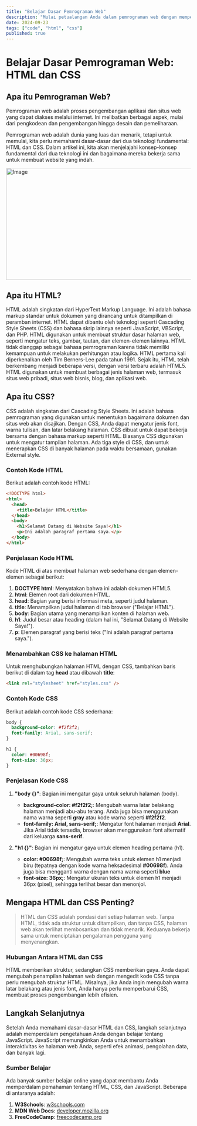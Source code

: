 ```yaml
---
title: "Belajar Dasar Pemrograman Web"
description: "Mulai petualangan Anda dalam pemrograman web dengan mempelajari dasar-dasar HTML dan CSS. Dalam artikel ini, kita akan menjelajahi konsep-konsep fundamental dari dua teknologi ini dan bagaimana mereka bekerja sama untuk membuat website yang indah."
date: 2024-09-23
tags: ["code", "html", "css"]
published: true
---
```


# Belajar Dasar Pemrograman Web: HTML dan CSS

## Apa itu Pemrograman Web?

Pemrograman web adalah proses pengembangan aplikasi dan situs web yang dapat diakses melalui internet. Ini melibatkan berbagai aspek, mulai dari pengkodean dan pengembangan hingga desain dan pemeliharaan.

Pemrograman web adalah dunia yang luas dan menarik, tetapi untuk memulai, kita perlu memahami dasar-dasar dari dua teknologi fundamental: HTML dan CSS. Dalam artikel ini, kita akan menjelajahi konsep-konsep fundamental dari dua teknologi ini dan bagaimana mereka bekerja sama untuk membuat website yang indah.

<Image src="/images/coding-1.jpg" width="718" height="304" alt="Image" sizes="100vw" />

## Apa itu HTML?

HTML adalah singkatan dari HyperText Markup Language. Ini adalah bahasa markup standar untuk dokumen yang dirancang untuk ditampilkan di peramban internet. HTML dapat dibantu oleh teknologi seperti Cascading Style Sheets (CSS) dan bahasa skrip lainnya seperti JavaScript, VBScript, dan PHP.
HTML digunakan untuk membuat struktur dasar halaman web, seperti mengatur teks, gambar, tautan, dan elemen-elemen lainnya. HTML tidak dianggap sebagai bahasa pemrograman karena tidak memiliki kemampuan untuk melakukan perhitungan atau logika.
HTML pertama kali diperkenalkan oleh Tim Berners-Lee pada tahun 1991. Sejak itu, HTML telah berkembang menjadi beberapa versi, dengan versi terbaru adalah HTML5.
HTML digunakan untuk membuat berbagai jenis halaman web, termasuk situs web pribadi, situs web bisnis, blog, dan aplikasi web.

## Apa itu CSS?

CSS adalah singkatan dari Cascading Style Sheets. Ini adalah bahasa pemrograman yang digunakan untuk menentukan bagaimana dokumen dan situs web akan disajikan. Dengan CSS, Anda dapat mengatur jenis font, warna tulisan, dan latar belakang halaman. CSS dibuat untuk dapat bekerja bersama dengan bahasa markup seperti HTML. Biasanya CSS digunakan untuk mengatur tampilan halaman. Ada tiga style di CSS, dan untuk menerapkan CSS di banyak halaman pada waktu bersamaan, gunakan External style.

### Contoh Kode HTML

Berikut adalah contoh kode HTML:

```html showLineNumbers title="index.html" caption="Ini adalah kode sederhana html"
<!DOCTYPE html>
<html>
  <head>
    <title>Belajar HTML</title>
  </head>
  <body>
    <h1>Selamat Datang di Website Saya!</h1>
    <p>Ini adalah paragraf pertama saya.</p>
  </body>
</html>
```

### Penjelasan Kode HTML

Kode HTML di atas membuat halaman web sederhana dengan elemen-elemen sebagai berikut:

1.  **DOCTYPE html**: Menyatakan bahwa ini adalah dokumen HTML5.
2.  **html**: Elemen root dari dokumen HTML.
3.  **head**: Bagian yang berisi informasi meta, seperti judul halaman.
4.  **title**: Menampilkan judul halaman di tab browser ("Belajar HTML").
5.  **body**: Bagian utama yang menampilkan konten di halaman web.
6.  **h1**: Judul besar atau heading (dalam hal ini, "Selamat Datang di Website Saya!").
7.  **p**: Elemen paragraf yang berisi teks ("Ini adalah paragraf pertama saya.").

### Menambahkan CSS ke halaman HTML

Untuk menghubungkan halaman HTML dengan CSS, tambahkan baris berikut di dalam tag **head** atau dibawah **title**:

```html showLineNumbers
<link rel="stylesheet" href="styles.css" />
```

### Contoh Kode CSS

Berikut adalah contoh kode CSS sederhana:

```css
body {
  background-color: #f2f2f2;
  font-family: Arial, sans-serif;
}

h1 {
  color: #00698f;
  font-size: 36px;
}
```

### Penjelasan Kode CSS

1.  **"body {}"**: Bagian ini mengatur gaya untuk seluruh halaman (body).

    - **background-color: #f2f2f2;**: Mengubah warna latar belakang halaman menjadi abu-abu terang. Anda juga bisa menggunakan nama warna seperti **gray** atau kode warna seperti **#f2f2f2**.
    - **font-family: Arial, sans-serif;**: Mengatur font halaman menjadi **Arial**. Jika Arial tidak tersedia, browser akan menggunakan font alternatif dari keluarga **sans-serif**.

2.  **"h1 {}"**: Bagian ini mengatur gaya untuk elemen heading pertama (h1).

    - **color: #00698f;**: Mengubah warna teks untuk elemen h1 menjadi biru (tepatnya dengan kode warna heksadesimal **#00698f**). Anda juga bisa mengganti warna dengan nama warna seperti **blue**
    - **font-size: 36px;**: Mengatur ukuran teks untuk elemen h1 menjadi 36px (pixel), sehingga terlihat besar dan menonjol.

## Mengapa HTML dan CSS Penting?

> HTML dan CSS adalah pondasi dari setiap halaman web. Tanpa HTML, tidak ada struktur untuk ditampilkan, dan tanpa CSS, halaman web akan terlihat membosankan dan tidak menarik. Keduanya bekerja sama untuk menciptakan pengalaman pengguna yang menyenangkan.

### Hubungan Antara HTML dan CSS

HTML memberikan struktur, sedangkan CSS memberikan gaya. Anda dapat mengubah penampilan halaman web dengan mengedit kode CSS tanpa perlu mengubah struktur HTML. Misalnya, jika Anda ingin mengubah warna latar belakang atau jenis font, Anda hanya perlu memperbarui CSS, membuat proses pengembangan lebih efisien.

## Langkah Selanjutnya

Setelah Anda memahami dasar-dasar HTML dan CSS, langkah selanjutnya adalah memperdalam pengetahuan Anda dengan belajar tentang JavaScript. JavaScript memungkinkan Anda untuk menambahkan interaktivitas ke halaman web Anda, seperti efek animasi, pengolahan data, dan banyak lagi.

### Sumber Belajar

Ada banyak sumber belajar online yang dapat membantu Anda memperdalam pemahaman tentang HTML, CSS, dan JavaScript. Beberapa di antaranya adalah:

1. **W3Schools**: [w3schools.com](https://www.w3schools.com)
2. **MDN Web Docs**: [developer.mozilla.org](https://developer.mozilla.org)
3. **FreeCodeCamp**: [freecodecamp.org](https://www.freecodecamp.org)
